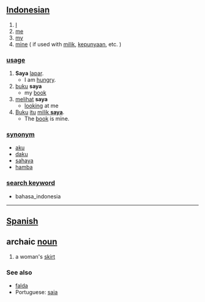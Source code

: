 == [[Indonesian]] ==

# [[I]]
# [[me]]
# [[my]]
# [[mine]] ( if used with [[milik]], [[punya|kepunyaan]], etc. )

=== [[usage]] ===
# '''Saya''' [[lapar]].
#* I am [[hungry]].
# [[buku]] '''saya'''
#* my [[book]]
# [[lihat|melihat]] '''saya'''
#* [[look]]ing at me
# [[buku|Buku]] [[itu]] <u>[[milik]] '''saya'''</u>.
#* The [[book]] is mine.

=== [[synonym]] ===
* [[aku]]
* [[daku]]
* [[sahaya]]
* [[hamba]]

=== [[search keyword]] ===
* bahasa_indonesia

----
== [[Spanish]] ==
== archaic [[noun]] ==
# a woman's [[skirt]]

=== See also ===
*[[falda]]
*Portuguese: [[saia]]